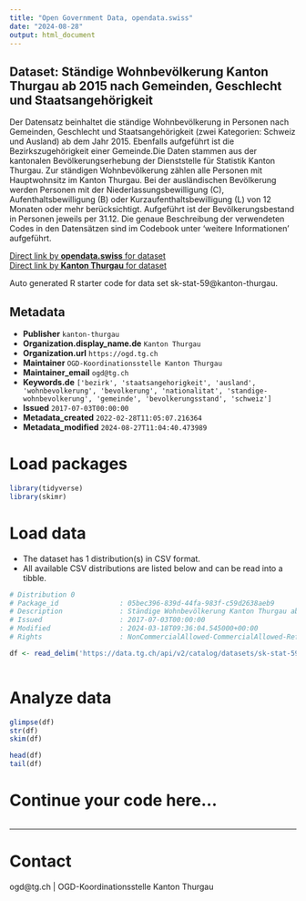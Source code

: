 ```yaml
---
title: "Open Government Data, opendata.swiss"
date: "2024-08-28"
output: html_document
---
```


## Dataset: Ständige Wohnbevölkerung Kanton Thurgau ab 2015 nach Gemeinden, Geschlecht und Staatsangehörigkeit

Der Datensatz beinhaltet die ständige Wohnbevölkerung in Personen nach Gemeinden, Geschlecht und Staatsangehörigkeit (zwei Kategorien: Schweiz und Ausland) ab dem Jahr 2015. Ebenfalls aufgeführt ist die Bezirkszugehörigkeit einer Gemeinde.Die Daten stammen aus der kantonalen Bevölkerungserhebung der Dienststelle für Statistik Kanton Thurgau. Zur ständigen Wohnbevölkerung zählen alle Personen mit Hauptwohnsitz im Kanton Thurgau. Bei der ausländischen Bevölkerung werden Personen mit der Niederlassungsbewilligung (C), Aufenthaltsbewilligung (B) oder Kurzaufenthaltsbewilligung (L) von 12 Monaten oder mehr berücksichtigt. Aufgeführt ist der Bevölkerungsbestand in Personen jeweils per 31.12. Die genaue Beschreibung der verwendeten Codes in den Datensätzen sind im Codebook unter 'weitere Informationen' aufgeführt. 

[Direct link by **opendata.swiss** for dataset](https://opendata.swiss/de/dataset/standige-wohnbevolkerung-kanton-thurgau-ab-2015-nach-gemeinden-geschlecht-und-staatsangehorigke)<br>
[Direct link by **Kanton Thurgau** for dataset](https://data.tg.ch/explore/dataset/sk-stat-59/)

Auto generated R starter code for data set sk-stat-59@kanton-thurgau.

## Metadata

- **Publisher** `kanton-thurgau`
- **Organization.display_name.de** `Kanton Thurgau`
- **Organization.url** `https://ogd.tg.ch`
- **Maintainer** `OGD-Koordinationsstelle Kanton Thurgau`
- **Maintainer_email** `ogd@tg.ch`
- **Keywords.de** `['bezirk', 'staatsangehorigkeit', 'ausland', 'wohnbevolkerung', 'bevolkerung', 'nationalitat', 'standige-wohnbevolkerung', 'gemeinde', 'bevolkerungsstand', 'schweiz']`
- **Issued** `2017-07-03T00:00:00`
- **Metadata_created** `2022-02-28T11:05:07.216364`
- **Metadata_modified** `2024-08-27T11:04:40.473989`


# Load packages

```r

library(tidyverse)
library(skimr)

```

# Load data

-   The dataset has 1 distribution(s) in CSV format.
-   All available CSV distributions are listed below and can be read into a tibble.

```r

# Distribution 0
# Package_id               : 05bec396-839d-44fa-983f-c59d2638aeb9
# Description              : Ständige Wohnbevölkerung Kanton Thurgau ab 2015 nach Gemeinden, Geschlecht und Staatsangehörigkeit (csv)
# Issued                   : 2017-07-03T00:00:00
# Modified                 : 2024-03-18T09:36:04.545000+00:00
# Rights                   : NonCommercialAllowed-CommercialAllowed-ReferenceRequired

df <- read_delim('https://data.tg.ch/api/v2/catalog/datasets/sk-stat-59/exports/csv?use_labels=true')



```

# Analyze data

```r

glimpse(df)
str(df)
skim(df)

head(df)
tail(df)

```

# Continue your code here...

```r

```

------------------------------------------------------------------------

# Contact

ogd@tg.ch | OGD-Koordinationsstelle Kanton Thurgau
